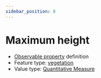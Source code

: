 ```yaml
---
sidebar_position: 8
---
```



# Maximum height

- [Observable property](/viewers/dawe-vocabs?uri=https://linked.data.gov.au/def/nrm/da5bd3cd-e52c-4cfe-9ab6-ac9474eb94ff) definition
- Feature type: [vegetation](http://linked.data.gov.au/def/tern-cv/2be2d5ce-ca9d-4dff-8e79-948983944f95)
- Value type: [Quantitative Measure](https://w3id.org/tern/ontologies/tern/QuantitativeMeasure)

<Example
  protocolModule="vegetation-mapping"
  observableProperty="https://linked.data.gov.au/def/nrm/da5bd3cd-e52c-4cfe-9ab6-ac9474eb94ff"
/>
